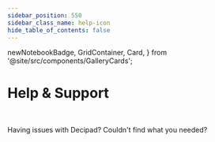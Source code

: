 ```yaml
---
sidebar_position: 550
sidebar_class_name: help-icon
hide_table_of_contents: false
---
```


  newNotebookBadge,
  GridContainer,
  Card,
} from '@site/src/components/GalleryCards';

# Help & Support

<br />

Having issues with Decipad? Couldn't find what you needed?


<GridContainer>
              <Card
                title="Email us"
                notebook="mailto:support@decipad.com"
                description="Email support@decipad.com with any questions and suggestions you may have."
              />
              <Card
                title="Join our community"
                notebook="https://discord.gg/CUtKEd3rBn"
                description="Get a closer look behind the scenes by joining our Discord channel, where the team is always a click away."
              />
            </GridContainer>
